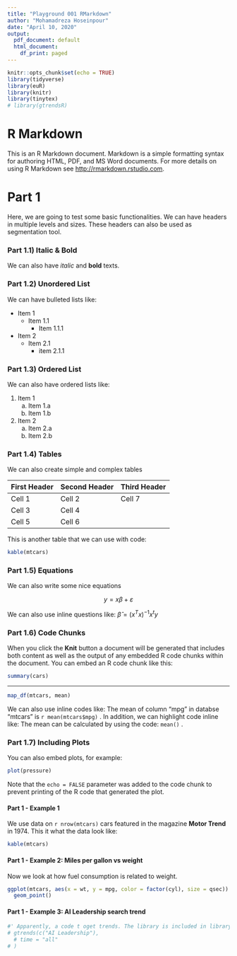 ```yaml
---
title: "Playground 001 RMarkdown"
author: "Mohamadreza Hoseinpour"
date: "April 10, 2020"
output:
  pdf_document: default
  html_document:
    df_print: paged
---
```


```r
knitr::opts_chunk$set(echo = TRUE)
library(tidyverse)
library(euR)
library(knitr)
library(tinytex)
# library(gtrendsR)
```

# R Markdown

This is an R Markdown document. Markdown is a simple formatting syntax for 
authoring HTML, PDF, and MS Word documents. For more details on using R Markdown
see <http://rmarkdown.rstudio.com>.

# Part 1
Here, we are going to test some basic functionalities. We can have headers in 
multiple levels and sizes. These headers can also be used as segmentation tool.

### Part 1.1) Italic & Bold
We can also have *italic* and **bold** texts.

### Part 1.2) Unordered List
We can have bulleted lists like:

* Item 1
  * Item 1.1
    * Item 1.1.1
* Item 2
  * Item 2.1
    * item 2.1.1
    
### Part 1.3) Ordered List
We can also have ordered lists like:

1. Item 1
   a. Item 1.a
   b. Item 1.b
2. Item 2
   a. Item 2.a
   b. Item 2.b
   
### Part 1.4) Tables
We can also create simple and complex tables

First Header | Second Header | Third Header
-|-|-
Cell 1 | Cell 2 | Cell 7 |
Cell 3 | Cell 4
Cell 5 | Cell 6

This is another table that we can use with code:

```r
kable(mtcars)
```

### Part 1.5) Equations
We can also write some nice equations

$$ y = x\beta + \varepsilon $$

We can also use inline questions like: $\hat{\beta} = (x ^ {T} x)^{-1} x^{t} y$

### Part 1.6) Code Chunks

When you click the **Knit** button a document will be generated that includes 
both content as well as the output of any embedded R code chunks within the 
document. You can embed an R code chunk like this:

```r
summary(cars)
```
---
```r
map_df(mtcars, mean)
```

We can also use inline codes like: The mean of column "mpg" in databse "mtcars"
is `r mean(mtcars$mpg)` . In addition, we can highlight code inline like: 
The mean can be calculated by using the code: `mean()` .

### Part 1.7) Including Plots

You can also embed plots, for example:

```r
plot(pressure)
```

Note that the `echo = FALSE` parameter was added to the code chunk to prevent 
printing of the R code that generated the plot.

#### Part 1 - Example 1
We use data on `r nrow(mtcars)` cars featured in the magazine **Motor Trend** in 
1974. This it what the data look like:
```r
kable(mtcars)
```

#### Part 1 - Example 2: Miles per gallon vs weight

Now we look at how fuel consumption is related to weight.

```r
ggplot(mtcars, aes(x = wt, y = mpg, color = factor(cyl), size = qsec)) +
  geom_point()
```

#### Part 1 - Example 3: AI Leadership search trend

```r
#' Apparently, a code t oget trends. The library is included in library section.
# gtrends(c("AI Leadership"),
  # time = "all"
# )
```
